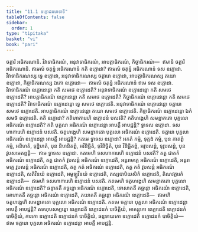 ```yaml
---
title: "11.1 ឧក្កោដនភេទាទិ"
tableOfContents: false
sidebar:
  order: 1
type: "tipitaka"
basket: "vi"
book: "pari"
---
```



<DynamicBreadcrumb />

<Division number="340" book="pari">

<Paragraph number="1699" book="pari">
ចត្តារិ អធិករណានិ. វិវាទាធិករណំ, អនុវាទាធិករណំ, អាបត្តាធិករណំ, កិច្ចាធិករណំ—  ឥមានិ ចត្តារិ អធិករណានិ.
</Paragraph>

<Paragraph number="1700" book="pari">
ឥមេសំ ចតុន្នំ អធិករណានំ កតិ ឧក្កោដា? ឥមេសំ ចតុន្នំ អធិករណានំ ទស ឧក្កោដា. វិវាទាធិករណស្ស ទ្វេ ឧក្កោដា, អនុវាទាធិករណស្ស ចត្តារោ ឧក្កោដា, អាបត្តាធិករណស្ស តយោ ឧក្កោដា, កិច្ចាធិករណស្ស ឯកោ ឧក្កោដោ—  ឥមេសំ ចតុន្នំ អធិករណានំ ឥមេ ទស ឧក្កោដា.
</Paragraph>

<Paragraph number="1701" book="pari">
វិវាទាធិករណំ ឧក្កោដេន្តោ កតិ សមថេ ឧក្កោដេតិ? អនុវាទាធិករណំ ឧក្កោដេន្តោ កតិ សមថេ ឧក្កោដេតិ? អាបត្តាធិករណំ ឧក្កោដេន្តោ កតិ សមថេ ឧក្កោដេតិ? កិច្ចាធិករណំ ឧក្កោដេន្តោ កតិ សមថេ ឧក្កោដេតិ?
</Paragraph>

<Paragraph number="1702" book="pari">
វិវាទាធិករណំ ឧក្កោដេន្តោ ទ្វេ សមថេ ឧក្កោដេតិ. អនុវាទាធិករណំ ឧក្កោដេន្តោ ចត្តារោ សមថេ ឧក្កោដេតិ. អាបត្តាធិករណំ ឧក្កោដេន្តោ តយោ សមថេ ឧក្កោដេតិ. កិច្ចាធិករណំ ឧក្កោដេន្តោ ឯកំ សមថំ ឧក្កោដេតិ.
</Paragraph>

</Division>
<Division number="341" book="pari">

<Paragraph number="1703" book="pari">
កតិ ឧក្កោដា? កតិហាការេហិ ឧក្កោដនំ បសវតិ? កតិហង្គេហិ សមន្នាគតោ បុគ្គលោ អធិករណំ ឧក្កោដេតិ? កតិ បុគ្គលា អធិករណំ ឧក្កោដេន្តា អាបត្តឹ អាបជ្ជន្តិ?
</Paragraph>

<Paragraph number="1704" book="pari">
ទ្វាទស ឧក្កោដា. ទសហាការេហិ ឧក្កោដនំ បសវតិ. ចតូហង្គេហិ សមន្នាគតោ បុគ្គលោ អធិករណំ ឧក្កោដេតិ. ចត្តារោ បុគ្គលា អធិករណំ ឧក្កោដេន្តា អាបត្តឹ អាបជ្ជន្តិ?
</Paragraph>

<Paragraph number="1705" book="pari">
កតមេ ទ្វាទស ឧក្កោដា? អកតំ កម្មំ, ទុក្កដំ កម្មំ, បុន កាតព្ពំ កម្មំ, អនិហតំ, ទុន្និហតំ, បុន និហនិតព្ពំ, អវិនិច្ឆិតំ, ទុវិនិច្ឆិតំ, បុន វិនិច្ឆិតព្ពំ, អវូបសន្តំ, ទុវូបសន្តំ, បុន វូបសមេតព្ពន្តិ—  ឥមេ ទ្វាទស ឧក្កោដា.
</Paragraph>

<Paragraph number="1706" book="pari">
កតមេហិ ទសហាការេហិ ឧក្កោដនំ បសវតិ? តត្ថ ជាតកំ អធិករណំ ឧក្កោដេតិ, តត្ថ ជាតកំ វូបសន្តំ អធិករណំ ឧក្កោដេតិ, អន្តរាមគ្គេ អធិករណំ ឧក្កោដេតិ, អន្តរាមគ្គេ វូបសន្តំ អធិករណំ ឧក្កោដេតិ, តត្ថ គតំ អធិករណំ ឧក្កោដេតិ, តត្ថ គតំ វូបសន្តំ អធិករណំ ឧក្កោដេតិ, សតិវិនយំ ឧក្កោដេតិ, អមូឡ្ហវិនយំ ឧក្កោដេតិ, តស្សបាបិយសិកំ ឧក្កោដេតិ, តិណវត្ថារកំ ឧក្កោដេតិ—  ឥមេហិ ទសហាការេហិ ឧក្កោដនំ បសវតិ.
</Paragraph>

<Paragraph number="1707" book="pari">
កតមេហិ ចតូហង្គេហិ សមន្នាគតោ បុគ្គលោ អធិករណំ ឧក្កោដេតិ? ឆន្ទាគតឹ គច្ឆន្តោ អធិករណំ ឧក្កោដេតិ, ទោសាគតឹ គច្ឆន្តោ អធិករណំ ឧក្កោដេតិ, មោហាគតឹ គច្ឆន្តោ អធិករណំ ឧក្កោដេតិ, ភយាគតឹ គច្ឆន្តោ អធិករណំ ឧក្កោដេតិ—  ឥមេហិ ចតូហង្គេហិ សមន្នាគតោ បុគ្គលោ អធិករណំ ឧក្កោដេតិ.
</Paragraph>

<Paragraph number="1708" book="pari">
កតមេ ចត្តារោ បុគ្គលា អធិករណំ ឧក្កោដេន្តា អាបត្តឹ អាបជ្ជន្តិ? តទហុបសម្បន្នោ ឧក្កោដេតិ ឧក្កោដនកំ បាចិត្តិយំ, អាគន្តុកោ ឧក្កោដេតិ ឧក្កោដនកំ បាចិត្តិយំ, ការកោ ឧក្កោដេតិ ឧក្កោដនកំ បាចិត្តិយំ, ឆន្ទទាយកោ ឧក្កោដេតិ ឧក្កោដនកំ បាចិត្តិយំ—  ឥមេ ចត្តារោ បុគ្គលា អធិករណំ ឧក្កោដេន្តា អាបត្តឹ អាបជ្ជន្តិ.
</Paragraph>
</Division>